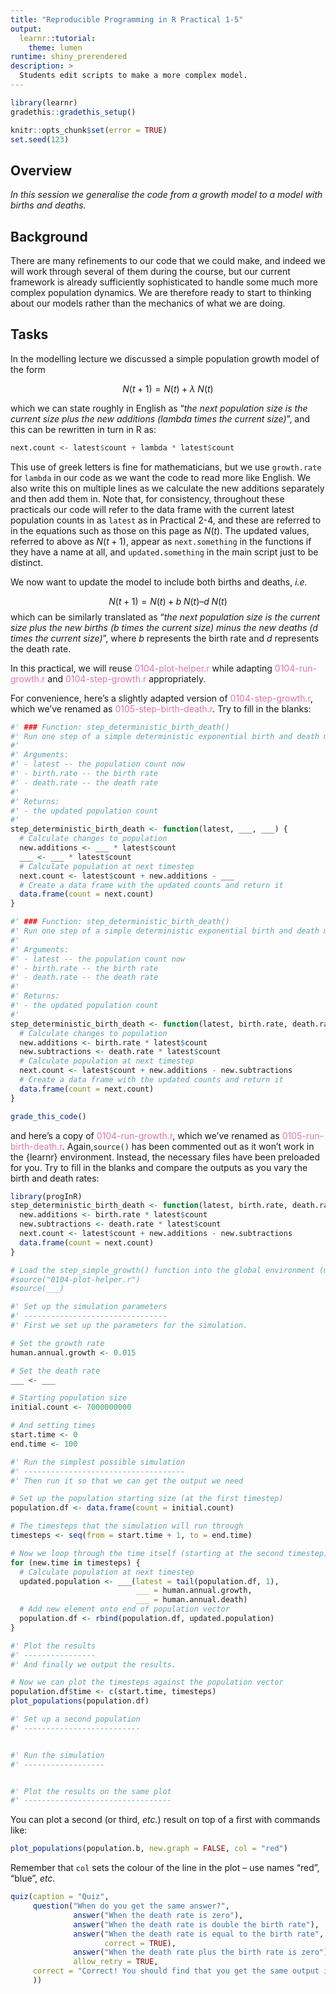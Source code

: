 ```yaml
---
title: "Reproducible Programming in R Practical 1-5"
output: 
  learnr::tutorial:
    theme: lumen
runtime: shiny_prerendered
description: >
  Students edit scripts to make a more complex model.
---
```


```r
library(learnr)
gradethis::gradethis_setup()

knitr::opts_chunk$set(error = TRUE)
set.seed(123)
```


## Overview
*In this session we generalise the code from a growth model to a model with births and deaths.*

## Background

There are many refinements to our code that we could make, and indeed we will 
work through several of them during the course, but our current framework is 
already sufficiently sophisticated to handle some much more complex population
dynamics. We are therefore ready to start to thinking about our models rather 
than the mechanics of what we are doing.

## Tasks

In the modelling lecture we discussed a simple population growth model of the form

$$N(t+1) = N(t) + \lambda\; N(t)$$

which we can state roughly in English as "*the next population size is the current size plus the new additions (lambda times the current size)*", and this can be rewritten in turn in R as:

```r
next.count <- latest$count + lambda * latest$count
```

This use of greek letters is fine for mathematicians, but we use `growth.rate` 
for `lambda` in our code as we want the code to read more like English. We also 
write this on multiple lines as we calculate the new additions separately and 
then add them in. Note that, for consistency, throughout these practicals our 
code will refer to the data frame with the current latest population counts in 
as `latest` as in Practical 2-4, and these are referred to in the equations such
as those on this page as $N(t)$. The updated values, referred to above as
$N(t+1)$, appear as `next.something` in the functions if they 
have a name at all, and `updated.something` in the main script just 
to be distinct. 

We now want to update the model to include both births and deaths, *i.e.*

$$N(t+1) = N(t) + b\; N(t) – d\; N(t)$$
which can be similarly translated as
"*the next population size is the current size plus the new births (b times the current size) minus the new deaths (d times the current size)*",
where $b$ represents the birth rate and $d$ represents the death rate.

In this practical, we will reuse 
<span style="color: #de77ae;">0104-plot-helper.r</span> while adapting 
<span style="color: #de77ae;">0104-run-growth.r</span> and 
<span style="color: #de77ae;">0104-step-growth.r</span> appropriately.

For convenience, here's a slightly adapted version of
<span style="color: #de77ae;">0104-step-growth.r</span>, which we've renamed as 
<span style="color: #de77ae;">0105-step-birth-death.r</span>. Try to fill in the 
blanks:

```r
#' ### Function: step_deterministic_birth_death() 
#' Run one step of a simple deterministic exponential birth and death model. 
#'
#' Arguments: 
#' - latest -- the population count now
#' - birth.rate -- the birth rate 
#' - death.rate -- the death rate 
#'
#' Returns:
#' - the updated population count
#'
step_deterministic_birth_death <- function(latest, ___, ___) {
  # Calculate changes to population
  new.additions <- ___ * latest$count 
  ___ <- ___ * latest$count 
  # Calculate population at next timestep
  next.count <- latest$count + new.additions - ___
  # Create a data frame with the updated counts and return it
  data.frame(count = next.count) 
}
```

```r
#' ### Function: step_deterministic_birth_death() 
#' Run one step of a simple deterministic exponential birth and death model. 
#'
#' Arguments: 
#' - latest -- the population count now
#' - birth.rate -- the birth rate 
#' - death.rate -- the death rate 
#'
#' Returns:
#' - the updated population count
#'
step_deterministic_birth_death <- function(latest, birth.rate, death.rate) {
  # Calculate changes to population
  new.additions <- birth.rate * latest$count 
  new.subtractions <- death.rate * latest$count 
  # Calculate population at next timestep
  next.count <- latest$count + new.additions - new.subtractions
  # Create a data frame with the updated counts and return it
  data.frame(count = next.count) 
}
```

```r
grade_this_code()
```

and here's a copy of <span style="color: #de77ae;">0104-run-growth.r</span>, 
which we've renamed as 
<span style="color: #de77ae;">0105-run-birth-death.r</span>. Again,`source()`
has been commented out as it won't work in the {learnr} environment. Instead, 
the necessary files have been preloaded for you. Try to fill in the blanks and
compare the outputs as you vary the birth and death rates:

```r
library(progInR)
step_deterministic_birth_death <- function(latest, birth.rate, death.rate) {
  new.additions <- birth.rate * latest$count 
  new.subtractions <- death.rate * latest$count 
  next.count <- latest$count + new.additions - new.subtractions
  data.frame(count = next.count) 
}
```

```r
# Load the step_simple_growth() function into the global environment (my workspace)
#source("0104-plot-helper.r") 
#source(___)

#' Set up the simulation parameters
#' --------------------------------
#' First we set up the parameters for the simulation.

# Set the growth rate
human.annual.growth <- 0.015

# Set the death rate
___ <- ___

# Starting population size
initial.count <- 7000000000

# And setting times
start.time <- 0
end.time <- 100

#' Run the simplest possible simulation
#' ------------------------------------
#' Then run it so that we can get the output we need

# Set up the population starting size (at the first timestep)
population.df <- data.frame(count = initial.count)

# The timesteps that the simulation will run through
timesteps <- seq(from = start.time + 1, to = end.time)

# Now we loop through the time itself (starting at the second timestep)
for (new.time in timesteps) {
  # Calculate population at next timestep
  updated.population <- ___(latest = tail(population.df, 1),
                            ___ = human.annual.growth,
                            ___ = human.annual.death) 
  # Add new element onto end of population vector
  population.df <- rbind(population.df, updated.population)
}

#' Plot the results
#' ----------------
#' And finally we output the results.

# Now we can plot the timesteps against the population vector
population.df$time <- c(start.time, timesteps)
plot_populations(population.df)

#' Set up a second population
#' --------------------------


#' Run the simulation
#' ------------------


#' Plot the results on the same plot
#' ---------------------------------


```

You can plot a second (or third, *etc.*) result on top of a first with commands 
like:

```r
plot_populations(population.b, new.graph = FALSE, col = "red")
```

Remember that `col` sets the colour of the line in the plot – use names "red", "blue", *etc.*

```r
quiz(caption = "Quiz",
     question("When do you get the same answer?",
              answer("When the death rate is zero"),
              answer("When the death rate is double the birth rate"),
              answer("When the death rate is equal to the birth rate", 
                     correct = TRUE),
              answer("When the death rate plus the birth rate is zero"),
              allow_retry = TRUE,
     correct = "Correct! You should find that you get the same output if the difference between the birth and death rate is equal to the net growth rate in the previous model. This may seem a little dull and obvious but things will get more interesting when we consider stochastic models."
     ))
```

